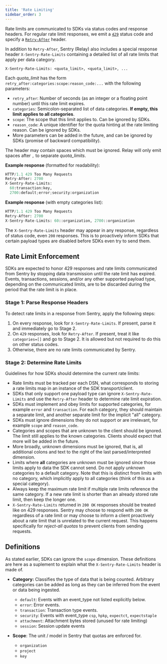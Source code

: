 ```yaml
---
title: 'Rate Limiting'
sidebar_order: 3
---
```


Rate limits are communicated to SDKs via status codes and response headers. For regular rate limit responses, we emit a [`429`](https://developer.mozilla.org/en-US/docs/Web/HTTP/Status/429) status code and specify a [`Retry-After`](https://developer.mozilla.org/en-US/docs/Web/HTTP/Headers/Retry-After) header.

In addition to `Retry-After`, Sentry (Relay) also includes a special response header `X-Sentry-Rate-Limits` containing a detailed list of all rate limits that apply per data category.

```
X-Sentry-Rate-Limits: <quota_limit>, <quota_limit>, ...
```

Each *quota_limit* has the form `retry_after:categories:scope:reason_code:...` with the following parameters:

- `retry_after`: Number of seconds (as an integer or a floating point number) until this rate limit expires.
- `categories`: Semicolon-separated list of data categories. **If empty, this limit applies to all categories**.
- `scope`: The scope that this limit applies to. Can be ignored by SDKs.
- `reason_code`: A unique identifier for the quota hinting at the rate limiting reason. Can be ignored by SDKs.
- More parameters can be added in the future, and can be ignored by SDKs (promise of backward compatibility).

The header may contain spaces which must be ignored. Relay will only emit spaces after `,` to separate *quota_limits*.

**Example response** (formatted for readability):

```python
HTTP/1.1 429 Too Many Requests
Retry-After: 2700
X-Sentry-Rate-Limits:
  60:transaction:key,
  2700:default;error;security:organization
```

**Example response** (with empty categories list):

```python
HTTP/1.1 429 Too Many Requests
Retry-After: 2700
X-Sentry-Rate-Limits: 60::organization, 2700::organization
```

The `X-Sentry-Rate-Limits` header may appear in any response, regardless of status code, even `200` responses. This is to proactively inform SDKs that certain payload types are disabled before SDKs even try to send them.

## Rate Limit Enforcement

SDKs are expected to honor 429 responses and rate limits communicated from Sentry by stopping data transmission until the rate limit has expired. Events, transactions, sessions, and/or any other supported payload type, depending on the communicated limits, are to be discarded during the period that the rate limit is in place.

### Stage 1: Parse Response Headers

To detect rate limits in a response from Sentry, apply the following steps:

1. On every response, look for `X-Sentry-Rate-Limits`. If present, parse it and immediately go to Stage 2.
2. On `429` responses, look for `Retry-After`. If present, treat it like `categories=[]` and go to Stage 2. It is allowed but not required to do this on other status codes.
3. Otherwise, there are no rate limits communicated by Sentry.

### Stage 2: Determine Rate Limits

Guidelines for how SDKs should determine the current rate limits:

- Rate limits must be tracked per each DSN, what corresponds to storing a rate limits map in an instance of the SDK transport/client.
- SDKs that only support one payload type can ignore `X-Sentry-Rate-Limits` and use the `Retry-After` header to determine rate limit expiration.
- SDKs must implement and obey limits for supported categories, for example `error` and `transaction`. For each category, they should maintain a separate limit, and another separate limit for the implicit "all" category.
- SDKs must ignore dimensions they do not support or are irrelevant, for example `scope` and `reason_code`.
- Categories and scopes that are unknown to the client should be ignored. The limit still applies to the known categories. Clients should expect that more will be added in the future.
- More broadly, unknown dimensions must be ignored, that is, all additional colons and text to the right of the last parsed/interpreted dimension.
- Limits where **all** categories are unknown must be ignored since those limits apply to data the SDK cannot send. Do not apply unknown categories to a default category. Note that this is distinct from limits with no category, which implicitly apply to all categories (think of this as a special category).
- Always keep the maximum rate limit if multiple rate limits reference the same category. If a new rate limit is shorter than an already stored rate limit, then keep the longer one.
- `X-Sentry-Rate-Limits` returned in `200 OK` responses should be treated like on 429 responses. Sentry may choose to respond with `200 OK` regardless of a rate limit or may choose to inform a client proactively about a rate limit that is unrelated to the current request. This happens specifically for *reject-all quotas* to prevent clients from sending requests.

## Definitions

As stated earlier, SDKs can ignore the `scope` dimension. These definitions are here as a suplement to explain what the `X-Sentry-Rate-Limits` header is made of.

- **Category:** Classifies the type of data that is being counted. Arbitrary categories can be added as long as they can be inferred from the event or data being ingested.
  - `default`: Events with an event_type not listed explicitly below.
  - `error`: Error events.
  - `transaction`: Transaction type events.
  - `security`: Events with event_type `csp`, `hpkp`, `expectct`, `expectstaple`
  - `attachment`: Attachment bytes stored (unused for rate limiting)
  - `session`: Session update events


- **Scope**: The unit / model in Sentry that quotas are enforced for.
  - `organization`
  - `project`
  - `key`
